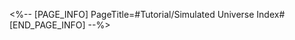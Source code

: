 <%-- [PAGE_INFO]
PageTitle=#Tutorial/Simulated Universe Index#
[END_PAGE_INFO] --%>
{{Tutorial
|sort      = 910801
|title     = Simulated Universe Index
|subtitle  = 
|type      = Simulated Universe
|about     = 
|image1    = Tutorial Simulated Universe Index 1.png{{subst:void|<!--$UPLOAD:<<SpriteOutput/TutorialPic/TutorialPage_910801.png>-<Tutorial Simulated Universe Index 1.png>-<Tutorial Files>>-->}}
|text1     = Blessings, Curios, and Aeons in the Simulated Universe are collected in the {{Color|h|nobold=1|Index}}
}}